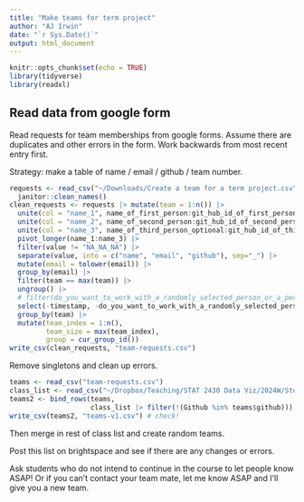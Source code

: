 ```yaml
---
title: "Make teams for term project"
author: "AJ Irwin"
date: "`r Sys.Date()`"
output: html_document
---
```


```r
knitr::opts_chunk$set(echo = TRUE)
library(tidyverse)
library(readxl)
```

## Read data from google form

Read requests for team memberships from google forms. Assume there are duplicates and other errors in the form. Work backwards from most recent entry first.

Strategy: make a table of name / email / github / team number.

```r
requests <- read_csv("~/Downloads/Create a team for a term project.csv") |>
  janitor::clean_names()
clean_requests <- requests |> mutate(team = 1:n()) |>
  unite(col = "name_1", name_of_first_person:git_hub_id_of_first_person) |>
  unite(col = "name_2", name_of_second_person:git_hub_id_of_second_person) |>
  unite(col = "name_3", name_of_third_person_optional:git_hub_id_of_third_person_optional) |>
  pivot_longer(name_1:name_3) |>
  filter(value != "NA_NA_NA") |>
  separate(value, into = c("name", "email", "github"), sep="_") |>
  mutate(email = tolower(email)) |>
  group_by(email) |>
  filter(team == max(team)) |>
  ungroup() |>
  # filter(do_you_want_to_work_with_a_randomly_selected_person_or_a_person_you_chose_for_your_term_project != "Randomly selected person")
  select(-timestamp, -do_you_want_to_work_with_a_randomly_selected_person_or_a_person_you_chose_for_your_term_project) |>
  group_by(team) |>
  mutate(team_index = 1:n(),
         team_size = max(team_index),
         group = cur_group_id())
write_csv(clean_requests, "team-requests.csv")
```

Remove singletons and clean up errors.

```r
teams <- read_csv("team-requests.csv")
class_list <- read_csv("~/Dropbox/Teaching/STAT 2430 Data Viz/2024W/Student-assignments/GitHub-User-Name.csv")
teams2 <- bind_rows(teams,
                    class_list |> filter(!(Github %in% teams$github)))
write_csv(teams2, "teams-v1.csv") # check!
```

Then merge in rest of class list and create random teams.

Post this list on brightspace and see if there are any changes or errors.


Ask students who do not intend to continue in the course to let people know ASAP! Or if you can't contact your team mate, let me know ASAP and I'll give you a new team.

